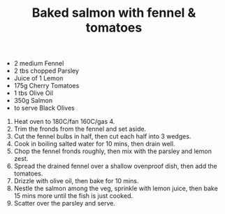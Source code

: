 ﻿---
title: Baked salmon with fennel & tomatoes
slug: baked-salmon
type: lunch
difficulty: medium
category: european
image: images/baked-salmon.png
---

<RecipeLayout>

- 2 medium Fennel
- 2 tbs chopped Parsley
- Juice of 1 Lemon
- 175g Cherry Tomatoes
- 1 tbs Olive Oil
- 350g Salmon
- to serve Black Olives

1. Heat oven to 180C/fan 160C/gas 4.
1. Trim the fronds from the fennel and set aside.
1. Cut the fennel bulbs in half, then cut each half into 3 wedges.
1. Cook in boiling salted water for 10 mins, then drain well.
1. Chop the fennel fronds roughly, then mix with the parsley and lemon zest.
1. Spread the drained fennel over a shallow ovenproof dish, then add the tomatoes.
1. Drizzle with olive oil, then bake for 10 mins.
1. Nestle the salmon among the veg, sprinkle with lemon juice, then bake 15 mins more until the fish is just cooked.
1. Scatter over the parsley and serve.

</RecipeLayout>
